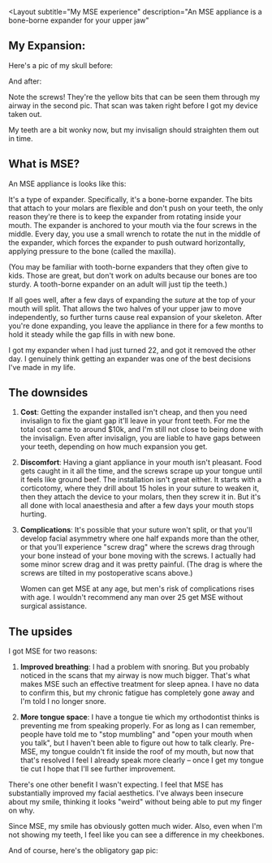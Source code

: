 
<Layout
  subtitle="My MSE experience"
  description="An MSE appliance is a bone-borne expander for your upper jaw"
>

## My Expansion:

Here's a pic of my skull before:

<CenteredImg src={preop} />

And after:

<CenteredImg src={postop} />

Note the screws! They're the yellow bits that can be seen them through my airway in the second pic. That scan was taken right before I got my device taken out.

My teeth are a bit wonky now, but my invisalign should straighten them out in time.

## What is MSE?

An MSE appliance is looks like this:

<CenteredImg src={mse_hero} />

It's a type of expander. Specifically, it's a bone-borne expander. The bits that attach to your molars are flexible and don't push on your teeth, the only reason they're there is to keep the expander from rotating inside your mouth. The expander is anchored to your mouth via the four screws in the middle. Every day, you use a small wrench to rotate the nut in the middle of the expander, which forces the expander to push outward horizontally, applying pressure to the bone (called the maxilla).

(You may be familiar with tooth-borne expanders that they often give to kids. Those are great, but don't work on adults because our bones are too sturdy. A tooth-borne expander on an adult will just tip the teeth.)

If all goes well, after a few days of expanding the _suture_ at the top of your mouth will split. That allows the two halves of your upper jaw to move independently, so further turns cause real expansion of your skeleton. After you're done expanding, you leave the appliance in there for a few months to hold it steady while the gap fills in with new bone.

I got my expander when I had just turned 22, and got it removed the other day. I genuinely think getting an expander was one of the best decisions I've made in my life.

## The downsides

1. **Cost**: Getting the expander installed isn't cheap, and then you need invisalign to fix the giant gap it'll leave in your front teeth. For me the total cost came to around $10k, and I'm still not close to being done with the invisalign. Even after invisalign, you are liable to have gaps between your teeth, depending on how much expansion you get.

2. **Discomfort**: Having a giant appliance in your mouth isn't pleasant. Food gets caught in it all the time, and the screws scrape up your tongue until it feels like ground beef. The installation isn't great either. It starts with a corticotomy, where they drill about 15 holes in your suture to weaken it, then they attach the device to your molars, then they screw it in. But it's all done with local anaesthesia and after a few days your mouth stops hurting.

3. **Complications**: It's possible that your suture won't split, or that you'll develop facial asymmetry where one half expands more than the other, or that you'll experience "screw drag" where the screws drag through your bone instead of your bone moving with the screws. I actually had some minor screw drag and it was pretty painful. (The drag is where the screws are tilted in my postoperative scans above.)

   Women can get MSE at any age, but men's risk of complications rises with age. I wouldn't recommend any man over 25 get MSE without surgical assistance.

## The upsides

I got MSE for two reasons:

1. **Improved breathing**: I had a problem with snoring. But you probably noticed in the scans that my airway is now much bigger. That's what makes MSE such an effective treatment for sleep apnea. I have no data to confirm this, but my chronic fatigue has completely gone away and I'm told I no longer snore.

2. **More tongue space**: I have a tongue tie which my orthodontist thinks is preventing me from speaking properly. For as long as I can remember, people have told me to "stop mumbling" and "open your mouth when you talk", but I haven't been able to figure out how to talk clearly. Pre-MSE, my tongue couldn't fit inside the roof of my mouth, but now that that's resolved I feel I already speak more clearly – once I get my tongue tie cut I hope that I'll see further improvement.

There's one other benefit I wasn't expecting. I feel that MSE has substantially improved my facial aesthetics. I've always been insecure about my smile, thinking it looks "weird" without being able to put my finger on why.

<CenteredImg src={smile_before_1} />

<CenteredImg src={smile_before_2} />

Since MSE, my smile has obviously gotten much wider. Also, even when I'm not showing my teeth, I feel like you can see a difference in my cheekbones.

<CenteredImg src={smile_after_1} />

<CenteredImg src={cheekbones_after_1} />

And of course, here's the obligatory gap pic:

<CenteredImg src={obligatory_gap} />

</Layout>
